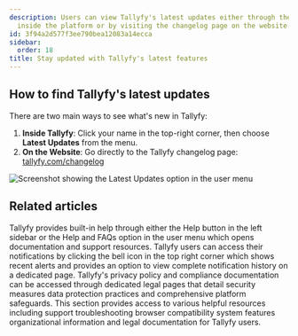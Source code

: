 ```yaml
---
description: Users can view Tallyfy's latest updates either through the user menu
  inside the platform or by visiting the changelog page on the website.
id: 3f94a2d577f3ee790bea12083a14ecca
sidebar:
  order: 18
title: Stay updated with Tallyfy's latest features
---
```


## How to find Tallyfy's latest updates

There are two main ways to see what's new in Tallyfy:

1.  **Inside Tallyfy**: Click your name in the top-right corner, then choose **Latest Updates** from the menu.
2.  **On the Website**: Go directly to the Tallyfy changelog page: [tallyfy.com/changelog](https://tallyfy.com/changelog/)

![Screenshot showing the Latest Updates option in the user menu](https://screenshots.tallyfy.com/tallyfy%2Fpro%2Fdesktop-light-check-updates.png)


## Related articles
<CardGrid>
<LinkTitleCard header="<b>Support > In-app user guide</b>" href="/products/pro/miscellaneous/support/how-to-access-the-tallyfy-user-guide/" > Tallyfy provides built-in help through either the Help button in the left sidebar or the Help and FAQs option in the user menu which opens documentation and support resources. </LinkTitleCard>
<LinkTitleCard header="<b>Tracking And Tasks > Check notifications</b>" href="/products/pro/tracking-and-tasks/how-can-i-view-notifications-in-tallyfy/" > Tallyfy users can access their notifications by clicking the bell icon in the top right corner which shows recent alerts and provides an option to view complete notification history on a dedicated page. </LinkTitleCard>
<LinkTitleCard header="<b>Terms Legals > Tallyfy's privacy policy</b>" href="/products/pro/miscellaneous/terms-legals/where-can-i-find-tallyfys-privacy-policy/" > Tallyfy's privacy policy and compliance documentation can be accessed through dedicated legal pages that detail security measures data protection practices and comprehensive platform safeguards. </LinkTitleCard>
<LinkTitleCard header="<b>Pro > Miscellaneous</b>" href="/products/pro/miscellaneous/" > This section provides access to various helpful resources including support troubleshooting browser compatibility system features organizational information and legal documentation for Tallyfy users. </LinkTitleCard>
</CardGrid>